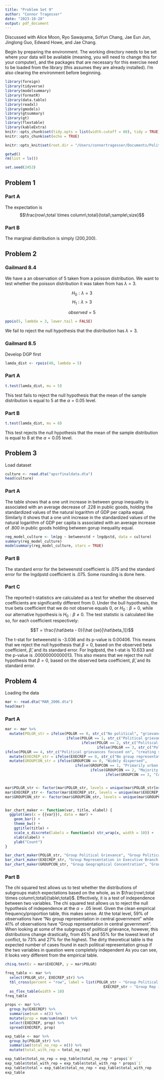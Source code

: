```yaml
---
title: "Problem Set 9"
author: "Connor Tragesser"
date: "2023-10-28"
output: pdf_document
---
```


Discussed with Alice Moon, Ryo Sawayama, SoYun Chang, Jae Eun Jun, Jinglong Guo, Edward Howe, and Jae Chang. 

Begin by preparing the environment. The working directory needs to be set where your data will be available (meaning, you will need to change this for your computer), and the packages that are necessary for this exercise need to be loaded from the library (this assumes they are already installed). I'm also clearing the environment before beginning.

```r
library(foreign)
library(tidyverse)
library(modelsummary)
library(formatR)
library(data.table)
library(readxl)
library(gmodels)
library(gtsummary)
library(gt)
library(flextable)
library(kableExtra)
knitr::opts_chunk$set(tidy.opts = list(width.cutoff = 60), tidy = TRUE)
knitr::opts_chunk$set(echo = TRUE)

knitr::opts_knit$set(root.dir = "/Users/connortragesser/Documents/Political Science Coursework Readings/Quant 1/Problem Set 9/")

getwd()
rm(list = ls()) 

set.seed(2453)

```

## Problem 1

### Part A

The expectation is $$\frac{row\;total \times column\;total}{total\;sample\;size}$$

### Part B

The marginal distribution is simply (200,200).

## Problem 2

### Gailmard 8.4

We have a an observation of 5 taken from a poisson distribution. We want to test whether the poisson distribution it was taken from has $\lambda = 3$.  

$$H_0: \lambda = 3$$
$$H_1: \lambda > 3$$

$$observed = 5$$

```r
ppois(5, lambda = 3, lower.tail = FALSE)
```

We fail to reject the null hypothesis that the distribution has $\lambda = 3$. 

### Gailmard 8.5

Develop DGP first

```r
lamda_dist <- rpois(40, lambda = 5)
```

### Part A
```r
t.test(lamda_dist, mu = 5)
```
This test fails to reject the null hypothesis that the mean of the sample distribution is equal to 5 at the $\alpha = 0.05$ level.


### Part B
```r
t.test(lamda_dist, mu = 8)
```
This test rejects the null hypothesis that the mean of the sample distribution is equal to 8 at the $\alpha = 0.05$ level.

## Problem 3

Load dataset 

```r
culture <- read.dta("apsrfinaldata.dta")
head(culture)
```


### Part A

The table shows that a one unit increase in between gorup inequality is associated with an average decrease of .228 in public goods, holding the standardized values of the natural logarithm of GDP per capita equal. Similarly it shows that a one unit increase in the standardized values of the natural logarithm of GDP per capita is associated with an average increase of .800 in public goods holding between gorup inequality equal. 

```r
reg_model_culture <- lm(pg ~ betweenstd + lngdpstd, data = culture)
summary(reg_model_culture)
modelsummary(reg_model_culture, stars = TRUE)
```

### Part B

The standard error for the betweenstd coefficient is .075 and the standard error for the lngdpstd coefficient is .075. Some rounding is done here.

### Part C

The reported t-statistics are calculated as a test for whether the observed coefficients are significantly different from 0. Under the bull hypothesis, the true beta coefficient that we do not observe equals 0, or $H_0: \beta = 0$, while our alternative hypothesis is $H_0: \beta \neq 0$. The test statistic is calculated like so, for each coefficient respectively:

$$T = \frac{\hat\beta - 0}{\hat {se}[\hat\beta_1]}$$

The t-stat for betweenstd is -3.036 and its p-value is 0.00406. This means that we reject the null hypothesis that $\beta = 0$, based on the observed beta coefficient, $\hat\beta$, and its standard error. For lngdpstd, the t-stat is 10.633 and the p-value is .00000000000013. This also means that we reject the null hypothesis that $\beta = 0$, based on the observed beta coefficient, $\hat\beta$, and its standard error.

## Problem 4

Loading the data 

```r
mar <- read.dta("MAR_2006.dta")
head(mar)
```

### Part A

```r

mar <- mar %>% 
  mutate(POLGR_str = ifelse(POLGR == 0, str_c("No political", "grievances expressed", sep = "\n"), 
                            ifelse(POLGR == 1, str_c("Political grievances focused on", "ending discrimination", sep = "\n"),
                                   ifelse(POLGR == 2, str_c("Political grievances focused on", "creating or strengthening", "remedial policies", sep = "\n"),
                                          ifelse(POLGR == 3, str_c("Political grievances focused on", "creating or strengthening", "autonomous status", sep = "\n"),
ifelse(POLGR == 4, str_c("Political grievances focused on", "creating separate state for group", "or revanchist change in borders", sep = "\n"), "")))))) %>% 
  mutate(EXECREP_str = ifelse(EXECREP == 0, str_c("No group representation", "in central government", sep = "\n"), str_c("Group representation", "in central government", sep = "\n"))) %>% 
  mutate(GROUPCON_str = ifelse(GROUPCON == 0, "Widely dispersed", 
                                ifelse(GROUPCON == 1, "Primarily urban or minority in one region",
                                       ifelse(GROUPCON == 2, "Majority in one region, others dispersed",
                                              ifelse(GROUPCON == 3, "Concentrated in one region", "")))))


mar$POLGR_str <- factor(mar$POLGR_str, levels = unique(mar$POLGR_str[order(mar$POLGR)]), ordered = TRUE)
mar$EXECREP_str <- factor(mar$EXECREP_str, levels = unique(mar$EXECREP_str[order(mar$EXECREP)]), ordered = TRUE)
mar$GROUPCON_str <- factor(mar$GROUPCON_str, levels = unique(mar$GROUPCON_str[order(mar$GROUPCON)]), ordered = TRUE)


bar_chart_maker <- function(var, title, xlabel) {
  ggplot(aes(x = {{var}}), data = mar) +
    geom_bar() +
    theme_bw() +
    ggtitle(title) +
    scale_x_discrete(labels = function(x) str_wrap(x, width = 10)) +
    xlab(xlabel) +
    ylab("Count")
}

bar_chart_maker(POLGR_str, "Group Political Grievance", "Group Political Grievance")
bar_chart_maker(EXECREP_str, "Group Representation in Executive Branch of Central Government", "Group Representation in Executive Branch of Central Government")
bar_chart_maker(GROUPCON_str, "Group Geographical Concentration", "Group Geographical Concentration")

```

### Part B

The chi squared test allows us to test whether the distributions of subgroups match expectations based on the whole, as in $\frac{row\;total \times column\;total}{table\;total}$. Effectively, it is a test of independence between two variables. The chi squared test allows us to reject the null hypothesis of independence at the $\alpha = .05$ level. Given the clean empirical frequency/proportion table, this makes sense. At the total level, 59% of observations have "No group representation in central government" while 41% of observations have "Group representation in central government". When looking at some of the subgroups of political grievance, however, this distributions change drastically, from 45% and 55% for the lowest level of conflict, to 73% and 27% for the highest. The dirty theoretical table is the expected number of cases found in each political representation group if the two variables in question were completely independent As you can see, it looks very different from the empirical table. 

```r

chisq.test(x = mar$EXECREP, y = mar$POLGR)

freq_table <- mar %>% 
  select(POLGR_str, EXECREP_str) %>% 
  tbl_cross(percent = "row", label = list(POLGR_str ~ "Group Political Grievance",
                                             EXECREP_str ~ "Group Rep in Executive Branch")) %>%
  as_flex_table(width = 10)
freq_table

props <- mar %>% 
  group_by(EXECREP) %>% 
  summarise(num = n()) %>% 
  mutate(prop = num/sum(num)) %>% 
  select(EXECREP, prop) %>% 
  spread(EXECREP, prop) 

exp_table <- mar %>% 
  group_by(POLGR_str) %>% 
  summarise(total_no_rep = n()) %>% 
  mutate(total_with_rep = total_no_rep)

exp_table$total_no_rep = exp_table$total_no_rep * props$`0`
exp_table$total_with_rep = exp_table$total_with_rep * props$`1`
exp_table$total = exp_table$total_no_rep + exp_table$total_with_rep
exp_table

```





